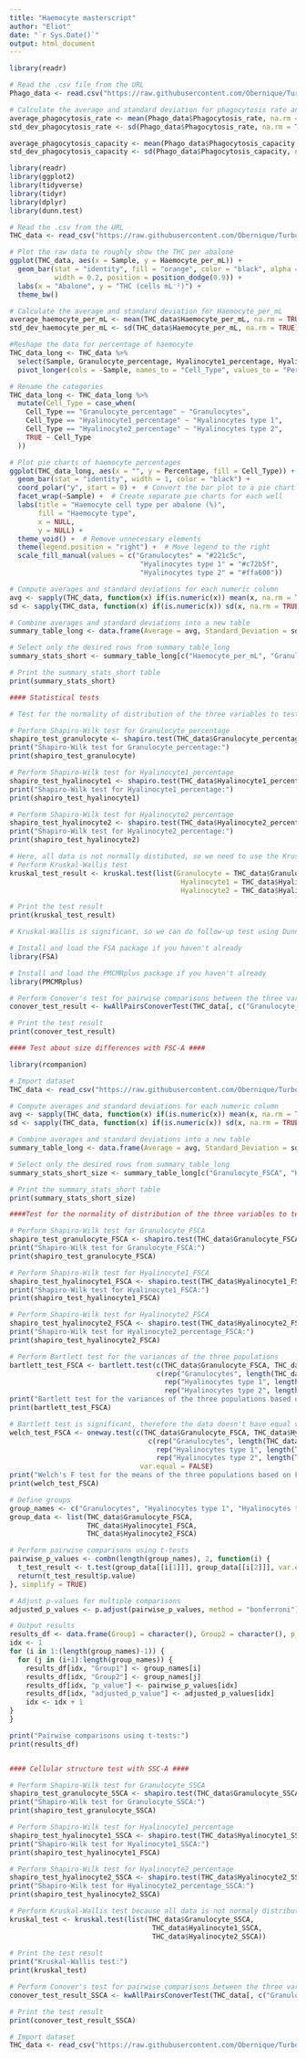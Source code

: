 ---
title: "Haemocyte masterscript"
author: "Eliot"
date: "`r Sys.Date()`"
output: html_document
---

```{r, Phagocytosis rate and phagocytosis capacity}

library(readr)

# Read the .csv file from the URL
Phago_data <- read.csv("https://raw.githubusercontent.com/Obernique/Turbo-haemocytes/main/Table_phagocytosis.csv")

# Calculate the average and standard deviation for phagocytosis rate and phagocytosis capacity
average_phagocytosis_rate <- mean(Phago_data$Phagocytosis_rate, na.rm = TRUE)
std_dev_phagocytosis_rate <- sd(Phago_data$Phagocytosis_rate, na.rm = TRUE)

average_phagocytosis_capacity <- mean(Phago_data$Phagocytosis_capacity, na.rm = TRUE)
std_dev_phagocytosis_capacity <- sd(Phago_data$Phagocytosis_capacity, na.rm = TRUE)
```

```{r, Total haemocyte count}

library(readr)
library(ggplot2)
library(tidyverse)
library(tidyr)
library(dplyr)
library(dunn.test)

# Read the .csv from the URL
THC_data <- read_csv("https://raw.githubusercontent.com/Obernique/Turbo-haemocytes/main/Table_THC.csv")

# Plot the raw data to roughly show the THC per abalone
ggplot(THC_data, aes(x = Sample, y = Haemocyte_per_mL)) +
  geom_bar(stat = "identity", fill = "orange", color = "black", alpha = 0.5,
           width = 0.2, position = position_dodge(0.9)) +
  labs(x = "Abalone", y = "THC (cells mL⁻¹)") +
  theme_bw()

# Calculate the average and standard deviation for Haemocyte_per_mL
average_haemocyte_per_mL <- mean(THC_data$Haemocyte_per_mL, na.rm = TRUE)
std_dev_haemocyte_per_mL <- sd(THC_data$Haemocyte_per_mL, na.rm = TRUE)

#Reshape the data for percentage of haemocyte
THC_data_long <- THC_data %>%
  select(Sample, Granulocyte_percentage, Hyalinocyte1_percentage, Hyalinocyte2_percentage) %>%
  pivot_longer(cols = -Sample, names_to = "Cell_Type", values_to = "Percentage")

# Rename the categories
THC_data_long <- THC_data_long %>%
  mutate(Cell_Type = case_when(
    Cell_Type == "Granulocyte_percentage" ~ "Granulocytes",
    Cell_Type == "Hyalinocyte1_percentage" ~ "Hyalinocytes type 1",
    Cell_Type == "Hyalinocyte2_percentage" ~ "Hyalinocytes type 2",
    TRUE ~ Cell_Type
  ))

# Plot pie charts of haemocyte percentages
ggplot(THC_data_long, aes(x = "", y = Percentage, fill = Cell_Type)) +
  geom_bar(stat = "identity", width = 1, color = "black") +
  coord_polar("y", start = 0) +  # Convert the bar plot to a pie chart
  facet_wrap(~Sample) +  # Create separate pie charts for each well
  labs(title = "Haemocyte cell type per abalone (%)",
       fill = "Haemocyte type",
       x = NULL,
       y = NULL) +
  theme_void() +  # Remove unnecessary elements
  theme(legend.position = "right") +  # Move legend to the right
  scale_fill_manual(values = c("Granulocytes" = "#221c5c", 
                                "Hyalinocytes type 1" = "#c72b5f", 
                                "Hyalinocytes type 2" = "#ffa600"))

# Compute averages and standard deviations for each numeric column
avg <- sapply(THC_data, function(x) if(is.numeric(x)) mean(x, na.rm = TRUE) else NA)
sd <- sapply(THC_data, function(x) if(is.numeric(x)) sd(x, na.rm = TRUE) else NA)

# Combine averages and standard deviations into a new table
summary_table_long <- data.frame(Average = avg, Standard_Deviation = sd)

# Select only the desired rows from summary_table_long
summary_stats_short <- summary_table_long[c("Haemocyte_per_mL", "Granulocyte_percentage", "Hyalinocyte1_percentage", "Hyalinocyte2_percentage"), ]

# Print the summary_stats_short table
print(summary_stats_short)

#### Statistical tests

# Test for the normality of distribution of the three variables to test

# Perform Shapiro-Wilk test for Granulocyte_percentage
shapiro_test_granulocyte <- shapiro.test(THC_data$Granulocyte_percentage)
print("Shapiro-Wilk test for Granulocyte_percentage:")
print(shapiro_test_granulocyte)

# Perform Shapiro-Wilk test for Hyalinocyte1_percentage
shapiro_test_hyalinocyte1 <- shapiro.test(THC_data$Hyalinocyte1_percentage)
print("Shapiro-Wilk test for Hyalinocyte1_percentage:")
print(shapiro_test_hyalinocyte1)

# Perform Shapiro-Wilk test for Hyalinocyte2_percentage
shapiro_test_hyalinocyte2 <- shapiro.test(THC_data$Hyalinocyte2_percentage)
print("Shapiro-Wilk test for Hyalinocyte2_percentage:")
print(shapiro_test_hyalinocyte2)

# Here, all data is not normally distibuted, so we need to use the Kruskal-Wallis test
# Perform Kruskal-Wallis test
kruskal_test_result <- kruskal.test(list(Granulocyte = THC_data$Granulocyte_percentage,
                                          Hyalinocyte1 = THC_data$Hyalinocyte1_percentage,
                                          Hyalinocyte2 = THC_data$Hyalinocyte2_percentage))

# Print the test result
print(kruskal_test_result)

# Kruskal-Wallis is significant, so we can do follow-up test using Dunn's test

# Install and load the FSA package if you haven't already
library(FSA)

# Install and load the PMCMRplus package if you haven't already
library(PMCMRplus)

# Perform Conover's test for pairwise comparisons between the three variables
conover_test_result <- kwAllPairsConoverTest(THC_data[, c("Granulocyte_percentage", "Hyalinocyte1_percentage", "Hyalinocyte2_percentage")])

# Print the test result
print(conover_test_result)
```

```{r, FSC-A and SSC-A}

#### Test about size differences with FSC-A ####

library(rcompanion)

# Import dataset
THC_data <- read_csv("https://raw.githubusercontent.com/Obernique/Turbo-haemocytes/main/Table_THC.csv")

# Compute averages and standard deviations for each numeric column
avg <- sapply(THC_data, function(x) if(is.numeric(x)) mean(x, na.rm = TRUE) else NA)
sd <- sapply(THC_data, function(x) if(is.numeric(x)) sd(x, na.rm = TRUE) else NA)

# Combine averages and standard deviations into a new table
summary_table_long <- data.frame(Average = avg, Standard_Deviation = sd)

# Select only the desired rows from summary_table_long
summary_stats_short_size <- summary_table_long[c("Granulocyte_FSCA", "Hyalinocyte1_FSCA", "Hyalinocyte2_FSCA", "Granulocyte_SSCA", "Hyalinocyte1_SSCA", "Hyalionocyte2_SSCA"), ]

# Print the summary_stats_short table
print(summary_stats_short_size)

####Test for the normality of distribution of the three variables to test for FSC-A

# Perform Shapiro-Wilk test for Granulocyte_FSCA
shapiro_test_granulocyte_FSCA <- shapiro.test(THC_data$Granulocyte_FSCA)
print("Shapiro-Wilk test for Granulocyte_FSCA:")
print(shapiro_test_granulocyte_FSCA)

# Perform Shapiro-Wilk test for Hyalinocyte1_FSCA
shapiro_test_hyalinocyte1_FSCA <- shapiro.test(THC_data$Hyalinocyte1_FSCA)
print("Shapiro-Wilk test for Hyalinocyte1_FSCA:")
print(shapiro_test_hyalinocyte1_FSCA)

# Perform Shapiro-Wilk test for Hyalinocyte2_FSCA
shapiro_test_hyalinocyte2_FSCA <- shapiro.test(THC_data$Hyalinocyte2_FSCA)
print("Shapiro-Wilk test for Hyalinocyte2_percentage_FSCA:")
print(shapiro_test_hyalinocyte2_FSCA)

# Perform Bartlett test for the variances of the three populations
bartlett_test_FSCA <- bartlett.test(c(THC_data$Granulocyte_FSCA, THC_data$Hyalinocyte1_FSCA, THC_data$Hyalinocyte2_FSCA),
                                    c(rep("Granulocytes", length(THC_data$Granulocyte_FSCA)),
                                      rep("Hyalinocytes type 1", length(THC_data$Hyalinocyte1_FSCA)),
                                      rep("Hyalinocytes type 2", length(THC_data$Hyalinocyte2_FSCA))))
print("Bartlett test for the variances of the three populations based on FSC-A:")
print(bartlett_test_FSCA)

# Bartlett test is significant, therefore the data doesn't have equal variances. Welch's f test is required here for the means of the three populations
welch_test_FSCA <- oneway.test(c(THC_data$Granulocyte_FSCA, THC_data$Hyalinocyte1_FSCA, THC_data$Hyalinocyte2_FSCA) ~
                                  c(rep("Granulocytes", length(THC_data$Granulocyte_FSCA)),
                                    rep("Hyalinocytes type 1", length(THC_data$Hyalinocyte1_FSCA)),
                                    rep("Hyalinocytes type 2", length(THC_data$Hyalinocyte2_FSCA))),
                                var.equal = FALSE)
print("Welch's F test for the means of the three populations based on FSC-A:")
print(welch_test_FSCA)

# Define groups
group_names <- c("Granulocytes", "Hyalinocytes type 1", "Hyalinocytes type 2")
group_data <- list(THC_data$Granulocyte_FSCA, 
                   THC_data$Hyalinocyte1_FSCA, 
                   THC_data$Hyalinocyte2_FSCA)

# Perform pairwise comparisons using t-tests
pairwise_p_values <- combn(length(group_names), 2, function(i) {
  t_test_result <- t.test(group_data[[i[1]]], group_data[[i[2]]], var.equal = FALSE)
  return(t_test_result$p.value)
}, simplify = TRUE)

# Adjust p-values for multiple comparisons
adjusted_p_values <- p.adjust(pairwise_p_values, method = "bonferroni")

# Output results
results_df <- data.frame(Group1 = character(), Group2 = character(), p_value = numeric(), adjusted_p_value = numeric(), stringsAsFactors = FALSE)
idx <- 1
for (i in 1:(length(group_names)-1)) {
  for (j in (i+1):length(group_names)) {
    results_df[idx, "Group1"] <- group_names[i]
    results_df[idx, "Group2"] <- group_names[j]
    results_df[idx, "p_value"] <- pairwise_p_values[idx]
    results_df[idx, "adjusted_p_value"] <- adjusted_p_values[idx]
    idx <- idx + 1
}
}

print("Pairwise comparisons using t-tests:")
print(results_df)


#### Cellular structure test with SSC-A ####

# Perform Shapiro-Wilk test for Granulocyte_SSCA
shapiro_test_granulocyte_SSCA <- shapiro.test(THC_data$Granulocyte_SSCA)
print("Shapiro-Wilk test for Granulocyte_SSCA:")
print(shapiro_test_granulocyte_SSCA)

# Perform Shapiro-Wilk test for Hyalinocyte1_percentage
shapiro_test_hyalinocyte1_SSCA <- shapiro.test(THC_data$Hyalinocyte1_SSCA)
print("Shapiro-Wilk test for Hyalinocyte1_SSCA:")
print(shapiro_test_hyalinocyte1_FSCA)

# Perform Shapiro-Wilk test for Hyalinocyte2_percentage
shapiro_test_hyalinocyte2_SSCA <- shapiro.test(THC_data$Hyalinocyte2_SSCA)
print("Shapiro-Wilk test for Hyalinocyte2_percentage_SSCA:")
print(shapiro_test_hyalinocyte2_SSCA)

# Perform Kruskal-Wallis test because all data is not normaly distributed
kruskal_test <- kruskal.test(list(THC_data$Granulocyte_SSCA,
                                   THC_data$Hyalinocyte1_SSCA,
                                   THC_data$Hyalinocyte2_SSCA))
                                   
# Print the test result
print("Kruskal-Wallis test:")
print(kruskal_test)

# Perform Conover's test for pairwise comparisons between the three variables
conover_test_result_SSCA <- kwAllPairsConoverTest(THC_data[, c("Granulocyte_SSCA", "Hyalinocyte1_SSCA", "Hyalinocyte2_SSCA")])

# Print the test result
print(conover_test_result_SSCA)
```

```{r, DCFH-DA and Lysotracker}

# Import dataset
THC_data <- read_csv("https://raw.githubusercontent.com/Obernique/Turbo-haemocytes/main/Table_DCFHDA_Lysotracker.csv")

```

